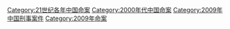 [[Category:21世纪各年中国命案|Category:21世纪各年中国命案]]
[[Category:2000年代中国命案|Category:2000年代中国命案]]
[[Category:2009年中国刑事案件|Category:2009年中国刑事案件]]
[[Category:2009年命案|Category:2009年命案]]